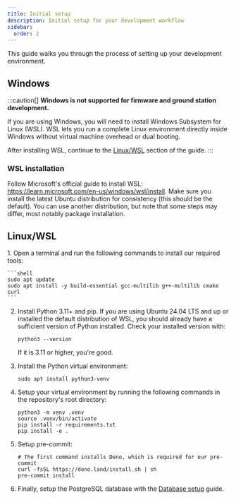 ```yaml
---
title: Initial setup
description: Initial setup for your development workflow
sidebar:
  order: 2
---
```


This guide walks you through the process of setting up your development environment.

## Windows
:::caution[]
**Windows is not supported for firmware and ground station development.**

If you are using Windows, you will need to install Windows Subsystem for Linux (WSL). WSL lets you run a complete Linux environment directly inside Windows without virtual machine overhead or dual booting.

After installing WSL, continue to the [Linux/WSL](#linuxwsl) section of the guide.
:::

### WSL installation

Follow Microsoft's official guide to install WSL: https://learn.microsoft.com/en-us/windows/wsl/install. Make sure you install the latest Ubuntu distribution for consistency (this should be the default). You can use another distribution, but note that some steps may differ, most notably package installation.

## Linux/WSL

<Steps>
1. Open a terminal and run the following commands to install our required tools:

    ```shell
    sudo apt update
    sudo apt install -y build-essential gcc-multilib g++-multilib cmake curl
    ```

2. Install Python 3.11+ and pip. If you are using Ubuntu 24.04 LTS and up or installed the default distribution of WSL, you should already have a sufficient version of Python installed. Check your installed version with:

    ```shell
    python3 --version
    ```
    If it is 3.11 or higher, you're good.

3. Install the Python virtual environment:

    ```shell
    sudo apt install python3-venv
    ```

4. Setup your virtual environment by running the following commands in the repository's root directory:

    ```shell
    python3 -m venv .venv
    source .venv/bin/activate
    pip install -r requirements.txt
    pip install -e .

5. Setup pre-commit:

    ```shell
    # The first command installs Deno, which is required for our pre-commit
    curl -fsSL https://deno.land/install.sh | sh
    pre-commit install
    ```

6. Finally, setup the PostgreSQL database with the [Database setup](/OBC-firmware/start-here/database-setup) guide.
</Steps>
